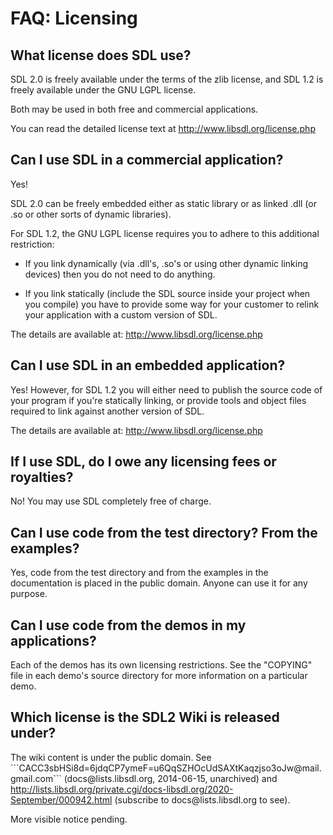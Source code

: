 = FAQ: Licensing =


== What license does SDL use? ==
SDL 2.0 is freely available under the terms of the zlib license, and SDL 1.2 is freely available under the GNU LGPL license.

Both may be used in both free and commercial applications.

You can read the detailed license text at http://www.libsdl.org/license.php

== Can I use SDL in a commercial application? ==
Yes!

SDL 2.0 can be freely embedded either as static library or as linked .dll (or .so or other sorts of dynamic libraries).

For SDL 1.2, the GNU LGPL license requires you to adhere to this additional restriction:

* If you link dynamically (via .dll's, .so's or using other dynamic linking devices) then you do not need to do anything.

* If you link statically (include the SDL source inside your project when you compile) you have to provide some way for your customer to relink your application with a custom version of SDL.

The details are available at: http://www.libsdl.org/license.php

== Can I use SDL in an embedded application? ==
Yes! However, for SDL 1.2 you will either need to publish the source code of your program if you're statically linking, or provide tools and object files required to link against another version of SDL.

The details are available at: http://www.libsdl.org/license.php

== If I use SDL, do I owe any licensing fees or royalties? ==
No!
You may use SDL completely free of charge.

== Can I use code from the test directory? From the examples? ==
Yes, code from the test directory and from the examples in the documentation is placed in the public domain. Anyone can use it for any purpose.

== Can I use code from the demos in my applications? ==
Each of the demos has its own licensing restrictions. See the "COPYING" file in each demo's source directory for more information on a particular demo.

== Which license is the SDL2 Wiki is released under? ==

The wiki content is under the public domain. See ```CACC3sbHSi8d=6jdqCP7ymeF=u6QqSZHOcUdSAXtKaqzjso3oJw@mail.gmail.com``` (docs@lists.libsdl.org, 2014-06-15, unarchived) and http://lists.libsdl.org/private.cgi/docs-libsdl.org/2020-September/000942.html (subscribe to docs@lists.libsdl.org to see).

More visible notice pending.
